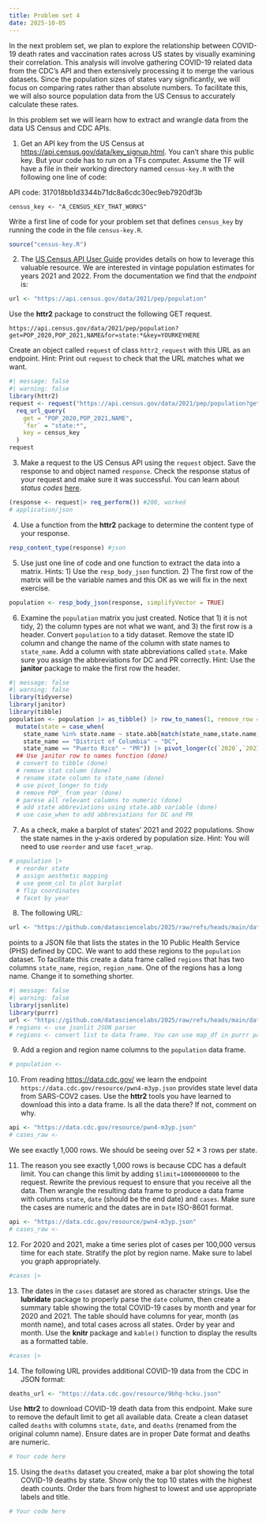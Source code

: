 ```yaml
---
title: Problem set 4
date: 2025-10-05
---
```


In the next problem set, we plan to explore the relationship between COVID-19 death rates and vaccination rates across US states by visually examining their correlation. This analysis will involve gathering COVID-19 related data from the CDC's API and then extensively processing it to merge the various datasets. Since the population sizes of states vary significantly, we will focus on comparing rates rather than absolute numbers. To facilitate this, we will also source population data from the US Census to accurately calculate these rates. 

In this problem set we will learn how to extract and wrangle data from the data US Census and CDC APIs.

1. Get an API key from the US Census at <https://api.census.gov/data/key_signup.html>. You can't share this public key. But your code has to run on a TFs computer. Assume the TF will have a file in their working directory named `census-key.R` with the following one line of code:

API code: 317018bb1d3344b71dc8a6cdc30ec9eb7920df3b

```
census_key <- "A_CENSUS_KEY_THAT_WORKS"
```

Write a first line of code for your problem set that defines `census_key` by running the code in the file `census-key.R`.

```r
source("census-key.R")
```

2. The [US Census API User Guide](https://www.census.gov/content/dam/Census/data/developers/api-user-guide/api-user-guide.pdf)
provides details on how to leverage this valuable resource. We are interested in vintage population estimates for years 2021 and 2022. From the documentation we find that the _endpoint_ is:


```r
url <- "https://api.census.gov/data/2021/pep/population"
```

Use the **httr2** package to construct the following GET request.

```
https://api.census.gov/data/2021/pep/population?get=POP_2020,POP_2021,NAME&for=state:*&key=YOURKEYHERE
```

Create an object called `request` of class `httr2_request` with this URL as an endpoint.
Hint: Print out `request` to check that the URL matches what we want.

```r
#| message: false
#| warning: false
library(httr2)
request <- request("https://api.census.gov/data/2021/pep/population?get=POP_2020,POP_2021,NAME&for=state:*&key=317018bb1d3344b71dc8a6cdc30ec9eb7920df3b") |>
  req_url_query(
    get = "POP_2020,POP_2021,NAME",
    `for` = "state:*",
    key = census_key
  )
request
```

3. Make a request to the US Census API using the `request` object. Save the response to and object named `response`. Check the response status of your request and make sure it was successful. You can learn about _status codes_ [here](https://en.wikipedia.org/wiki/List_of_HTTP_status_codes).


```r
(response <- request|> req_perform()) #200, worked
# application/json
```

4. Use a function from the **httr2** package to determine the content type of your response.

```r
resp_content_type(response) #json
```

5. Use just one line of code and one function to extract the data into a matrix. 
Hints: 1) Use the `resp_body_json` function. 2) The first row of the matrix will be the variable names and this OK as we will fix in the next exercise.

```r
population <- resp_body_json(response, simplifyVector = TRUE)
```

6. Examine the `population` matrix you just created. Notice that 1) it is not tidy, 2) the column types are not what we want, and 3) the first row is a header. Convert `population` to a tidy dataset. Remove the state ID column and change the name of the column with state names to `state_name`. Add a column with state abbreviations called `state`. Make sure you assign the abbreviations for DC and PR correctly. Hint: Use the **janitor** package to make the first row the header. 

```r
#| message: false
#| warning: false
library(tidyverse)
library(janitor)
library(tibble)
population <- population |> as_tibble() |> row_to_names(1, remove_row = TRUE, remove_rows_above = TRUE) |> rename(state_name = NAME, `2020` = POP_2020, `2021` = POP_2021) |> select(-4) |> arrange(state_name) |>  mutate(across(c("2020","2021"), as.numeric)) |> 
  mutate(state = case_when(
    state_name %in% state.name ~ state.abb[match(state_name,state.name)],
    state_name == "District of Columbia" ~ "DC",
    state_name == "Puerto Rico" ~ "PR")) |> pivot_longer(c(`2020`,`2021`), names_to = "year", values_to = "population")
  ## Use janitor row to names function (done)
  # convert to tibble (done)
  # remove stat column (done)
  # rename state column to state_name (done)
  # use pivot_longer to tidy
  # remove POP_ from year (done)
  # parese all relevant columns to numeric (done)
  # add state abbreviations using state.abb variable (done)
  # use case_when to add abbreviations for DC and PR
```

7. As a check, make a barplot of states' 2021 and 2022 populations. Show the state names in the y-axis ordered by population size.  Hint: You will need to use `reorder` and use `facet_wrap`.

```r
# population |> 
  # reorder state
  # assign aesthetic mapping
  # use geom_col to plot barplot
  # flip coordinates
  # facet by year
```


8. The following URL:

```r
url <- "https://github.com/datasciencelabs/2025/raw/refs/heads/main/data/regions.json"
```

points to a JSON file that lists the states in the 10 Public Health Service (PHS) defined by CDC. We want to add these regions to the `population` dataset. To facilitate this create a data frame called `regions` that has two columns `state_name`, `region`, `region_name`. One of the regions has a long name. Change it to something shorter.

```r
#| message: false
#| warning: false
library(jsonlite)
library(purrr)
url <- "https://github.com/datasciencelabs/2025/raw/refs/heads/main/data/regions.json"
# regions <- use jsonlit JSON parser 
# regions <- convert list to data frame. You can use map_df in purrr package 
```

9. Add a region and region name columns to the `population` data frame.

```r
# population <- 
```


10. From reading <https://data.cdc.gov/> we learn the endpoint `https://data.cdc.gov/resource/pwn4-m3yp.json` provides state level data from SARS-COV2 cases. Use the **httr2** tools you have learned to download this into a data frame. Is all the data there? If not, comment on why.


```r
api <- "https://data.cdc.gov/resource/pwn4-m3yp.json"
# cases_raw <- 
```

We see exactly 1,000 rows. We should be seeing over $52 \times 3$ rows per state.

11. The reason you see exactly 1,000 rows is because CDC has a default limit. You can change this limit by adding `$limit=10000000000` to the request. Rewrite the previous request to ensure that you receive all the data. Then wrangle the resulting data frame to produce a data frame with columns `state`, `date` (should be the end date) and `cases`. Make sure the cases are numeric and the dates are in `Date` ISO-8601 format.

```r
api <- "https://data.cdc.gov/resource/pwn4-m3yp.json"
# cases_raw <- 
```


12. For 2020 and 2021, make a time series plot of cases per 100,000 versus time for each state. Stratify the plot by region name. Make sure to label you graph appropriately. 

```r
#cases |> 
```

13. The dates in the `cases` dataset are stored as character strings. Use the **lubridate** package to properly parse the `date` column, then create a summary table showing the total COVID-19 cases by month and year for 2020 and 2021. The table should have columns for year, month (as month name), and total cases across all states. Order by year and month. Use the **knitr** package and `kable()` function to display the results as a formatted table.

```r
#cases |> 
```

14. The following URL provides additional COVID-19 data from the CDC in JSON format:

```r
deaths_url <- "https://data.cdc.gov/resource/9bhg-hcku.json"
```

Use **httr2** to download COVID-19 death data from this endpoint. Make sure to remove the default limit to get all available data. Create a clean dataset called `deaths` with columns `state`, `date`, and `deaths` (renamed from the original column name). Ensure dates are in proper Date format and deaths are numeric.


```r
# Your code here
```

15. Using the `deaths` dataset you created, make a bar plot showing the total COVID-19 deaths by state. Show only the top 10 states with the highest death counts. Order the bars from highest to lowest and use appropriate labels and title.

```r
# Your code here
```